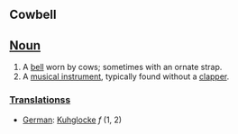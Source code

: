 ==Cowbell==

==[[Noun]]==
# A [[bell]] worn by cows; sometimes with an ornate strap.
# A [[musical instrument]], typically found without a [[clapper]].

===[[Translations]]s===
*[[German]]: [[Kuhglocke]] ''f'' (1, 2)